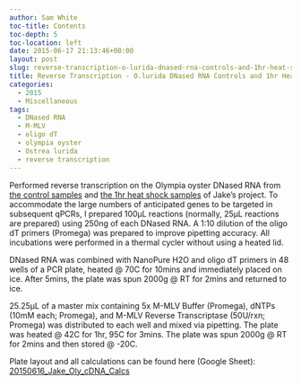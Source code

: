 ```yaml
---
author: Sam White
toc-title: Contents
toc-depth: 5
toc-location: left
date: 2015-06-17 21:13:46+00:00
layout: post
slug: reverse-transcription-o-lurida-dnased-rna-controls-and-1hr-heat-shock
title: Reverse Transcription - O.lurida DNased RNA Controls and 1hr Heat Shock
categories:
  - 2015
  - Miscellaneous
tags:
  - DNased RNA
  - M-MLV
  - oligo dT
  - olympia oyster
  - Ostrea lurida
  - reverse transcription
---
```


Performed reverse transcription on the Olympia oyster DNased RNA from [the control samples](https://robertslab.github.io/sams-notebook/posts/2015/2015-05-14-dnase-treatment-jakes-o-lurida-ctenidia-rna-controls-from-20150507/) and [the 1hr heat shock samples](https://robertslab.github.io/sams-notebook/2015/05/14/dnase-treatment-jakes-o-lurida-ctenidia-rna-1hr-heat-shock-from-20150506/) of Jake's project. To accommodate the large numbers of anticipated genes to be targeted in subsequent qPCRs, I prepared 100μL reactions (normally, 25μL reactions are prepared) using 250ng of each DNased RNA. A 1:10 dilution of the oligo dT primers (Promega) was prepared to improve pipetting accuracy. All incubations were performed in a thermal cycler without using a heated lid.

DNased RNA was combined with NanoPure H2O and oligo dT primers in 48 wells of a PCR plate, heated @ 70C for 10mins and immediately placed on ice. After 5mins, the plate was spun 2000g @ RT for 2mins and returned to ice.

25.25μL of a master mix containing 5x M-MLV Buffer (Promega), dNTPs (10mM each; Promega), and M-MLV Reverse Transcriptase (50U/rxn; Promega) was distributed to each well and mixed via pipetting. The plate was heated @ 42C for 1hr, 95C for 3mins. The plate was spun 2000g @ RT for 2mins and then stored @ -20C.

Plate layout and all calculations can be found here (Google Sheet): [20150616_Jake_Oly_cDNA_Calcs](https://docs.google.com/spreadsheets/d/11cB6J1wahOq4jPk6DWENAnUweyEAeHT25Zbba1RXsks/edit?usp=sharing)
